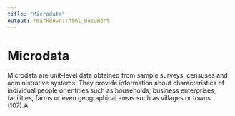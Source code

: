 ```yaml
---
title: "Microdata"
output: rmarkdown::html_document
---
```


# Microdata

Microdata are  unit-level data obtained  from sample  surveys, censuses and  administrative  systems. They provide  information about characteristics  of individual people or entities such  as households, business  enterprises,  facilities, farms or even geographical areas  such as villages or towns (107).A
